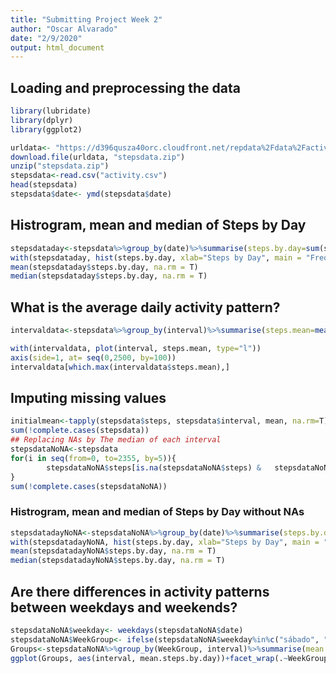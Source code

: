 ```yaml
---
title: "Submitting Project Week 2"
author: "Oscar Alvarado"
date: "2/9/2020"
output: html_document
---
```



## Loading and preprocessing the data
```r
library(lubridate)
library(dplyr)
library(ggplot2)

urldata<- "https://d396qusza40orc.cloudfront.net/repdata%2Fdata%2Factivity.zip"
download.file(urldata, "stepsdata.zip")
unzip("stepsdata.zip")
stepsdata<-read.csv("activity.csv")
head(stepsdata)
stepsdata$date<- ymd(stepsdata$date)
```

## Histrogram, mean and median of Steps by Day
```r
stepsdataday<-stepsdata%>%group_by(date)%>%summarise(steps.by.day=sum(steps, na.rm = T))
with(stepsdataday, hist(steps.by.day, xlab="Steps by Day", main = "Frequency of Steps by day", col = "red"))
mean(stepsdataday$steps.by.day, na.rm = T)
median(stepsdataday$steps.by.day, na.rm = T)
```

## What is the average daily activity pattern?
```r
intervaldata<-stepsdata%>%group_by(interval)%>%summarise(steps.mean=mean(steps, na.rm = T))

with(intervaldata, plot(interval, steps.mean, type="l"))
axis(side=1, at= seq(0,2500, by=100))
intervaldata[which.max(intervaldata$steps.mean),]
```

## Imputing missing values
```r
initialmean<-tapply(stepsdata$steps, stepsdata$interval, mean, na.rm=T)
sum(!complete.cases(stepsdata))
## Replacing NAs by The median of each interval
stepsdataNoNA<-stepsdata
for(i in seq(from=0, to=2355, by=5)){
        stepsdataNoNA$steps[is.na(stepsdataNoNA$steps) &   stepsdataNoNA$interval==i]<-mean(stepsdataNoNA$steps[stepsdataNoNA$interval==i], na.rm = T)
}
sum(!complete.cases(stepsdataNoNA))
```
### Histrogram, mean and median of Steps by Day without NAs
```r
stepsdatadayNoNA<-stepsdataNoNA%>%group_by(date)%>%summarise(steps.by.day=sum(steps, na.rm = T))
with(stepsdatadayNoNA, hist(steps.by.day, xlab="Steps by Day", main = "Frequency of Steps by day", col = "blue"))
mean(stepsdatadayNoNA$steps.by.day, na.rm = T)
median(stepsdatadayNoNA$steps.by.day, na.rm = T)
```

## Are there differences in activity patterns between weekdays and weekends?
```r
stepsdataNoNA$weekday<- weekdays(stepsdataNoNA$date)
stepsdataNoNA$WeekGroup<- ifelse(stepsdataNoNA$weekday%in%c("sábado", "domingo"), "weekend","weekday")
Groups<-stepsdataNoNA%>%group_by(WeekGroup, interval)%>%summarise(mean.steps.by.day=mean(steps))
ggplot(Groups, aes(interval, mean.steps.by.day))+facet_wrap(.~WeekGroup)+geom_line()+theme_bw()

```

